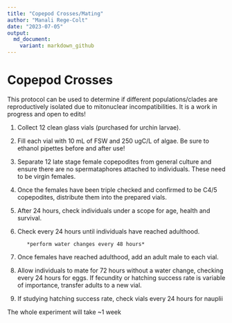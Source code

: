 ```yaml
---
title: "Copepod Crosses/Mating"
author: "Manali Rege-Colt"
date: "2023-07-05"
output: 
  md_document:
    variant: markdown_github
---
```

# Copepod Crosses

This protocol can be used to determine if different populations/clades are reproductively isolated due to mitonuclear incompatibilities. It is a work in progress and open to edits!

1. Collect 12 clean glass vials (purchased for urchin         larvae).

2. Fill each vial with 10 mL of FSW and 250 ugC/L of algae.    Be sure to ethanol pipettes before and after use!

3. Separate 12 late stage female copepodites from general     culture and ensure there are no spermataphores attached    to individuals. These need to be virgin females. 

4. Once the females have been triple checked and confirmed    to be C4/5 copepodites, distribute them into the           prepared vials. 

5. After 24 hours, check individuals under a scope for age,    health and survival. 

6. Check every 24 hours until individuals have reached        adulthood. 

          *perform water changes every 48 hours*

7. Once females have reached adulthood, add an adult male     to each vial. 

8. Allow individuals to mate for 72 hours without a water     change, checking every 24 hours for eggs. If               fecundity or hatching success rate is variable of          importance, transfer adults to a new vial.

9. If studying hatching success rate, check vials every 24    hours for nauplii

The whole experiment will take ~1 week